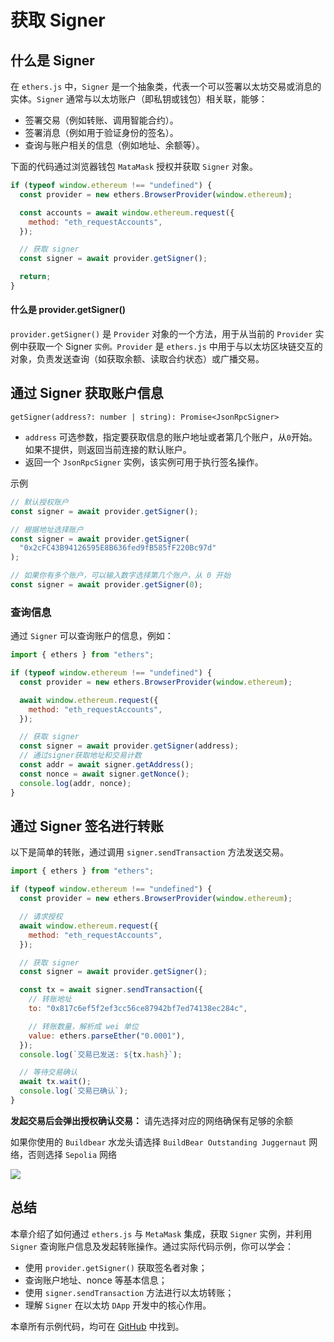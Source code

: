 # 获取 Signer

## 什么是 Signer

在 `ethers.js` 中，`Signer` 是一个抽象类，代表一个可以签署以太坊交易或消息的实体。`Signer` 通常与以太坊账户（即私钥或钱包）相关联，能够：

- 签署交易（例如转账、调用智能合约）。
- 签署消息（例如用于验证身份的签名）。
- 查询与账户相关的信息（例如地址、余额等）。

下面的代码通过浏览器钱包 `MataMask` 授权并获取 `Signer` 对象。

```js
if (typeof window.ethereum !== "undefined") {
  const provider = new ethers.BrowserProvider(window.ethereum);

  const accounts = await window.ethereum.request({
    method: "eth_requestAccounts",
  });

  // 获取 signer
  const signer = await provider.getSigner();

  return;
}
```

#### 什么是 provider.getSigner()

`provider.getSigner()` 是 `Provider` 对象的一个方法，用于从当前的 `Provider` 实例中获取一个 Signer `实例。Provider` 是 `ethers.js` 中用于与以太坊区块链交互的对象，负责发送查询（如获取余额、读取合约状态）或广播交易。

## 通过 Signer 获取账户信息

`getSigner(address?: number | string): Promise<JsonRpcSigner>`

- `address` 可选参数，指定要获取信息的账户地址或者第几个账户，从`0`开始。如果不提供，则返回当前连接的默认账户。
- 返回一个 `JsonRpcSigner` 实例，该实例可用于执行签名操作。

示例

```js
// 默认授权账户
const signer = await provider.getSigner();

// 根据地址选择账户
const signer = await provider.getSigner(
  "0x2cFC43B94126595E8B636fed9fB585fF220Bc97d"
);

// 如果你有多个账户，可以输入数字选择第几个账户，从 0 开始
const signer = await provider.getSigner(0);
```

### 查询信息

通过 `Signer` 可以查询账户的信息，例如：

```js
import { ethers } from "ethers";

if (typeof window.ethereum !== "undefined") {
  const provider = new ethers.BrowserProvider(window.ethereum);

  await window.ethereum.request({
    method: "eth_requestAccounts",
  });

  // 获取 signer
  const signer = await provider.getSigner(address);
  // 通过signer获取地址和交易计数
  const addr = await signer.getAddress();
  const nonce = await signer.getNonce();
  console.log(addr, nonce);
}
```


<GetSigner />

## 通过 Signer 签名进行转账

以下是简单的转账，通过调用 `signer.sendTransaction` 方法发送交易。

```js
import { ethers } from "ethers";

if (typeof window.ethereum !== "undefined") {
  const provider = new ethers.BrowserProvider(window.ethereum);

  // 请求授权
  await window.ethereum.request({
    method: "eth_requestAccounts",
  });

  // 获取 signer
  const signer = await provider.getSigner();

  const tx = await signer.sendTransaction({
    // 转账地址
    to: "0x817c6ef5f2ef3cc56ce87942bf7ed74138ec284c",

    // 转账数量，解析成 wei 单位
    value: ethers.parseEther("0.0001"),
  });
  console.log(`交易已发送: ${tx.hash}`);

  // 等待交易确认
  await tx.wait();
  console.log(`交易已确认`);
}
```

**发起交易后会弹出授权确认交易：** 请先选择对应的网络确保有足够的余额

如果你使用的 `Buildbear` 水龙头请选择 `BuildBear Outstanding Juggernaut` 网络，否则选择 `Sepolia` 网络

![](./img/1.png)


<SignerTransaction />

## 总结

本章介绍了如何通过 `ethers.js` 与 `MetaMask` 集成，获取 `Signer` 实例，并利用 `Signer` 查询账户信息及发起转账操作。通过实际代码示例，你可以学会：

- 使用 `provider.getSigner()` 获取签名者对象；
- 查询账户地址、nonce 等基本信息；
- 使用 `signer.sendTransaction` 方法进行以太坊转账；
- 理解 `Signer` 在以太坊 `DApp` 开发中的核心作用。

本章所有示例代码，均可在 [GitHub](https://github.com/xjh22222228/ethers-tutorial/tree/main/docs/metaMask/getSigner) 中找到。
